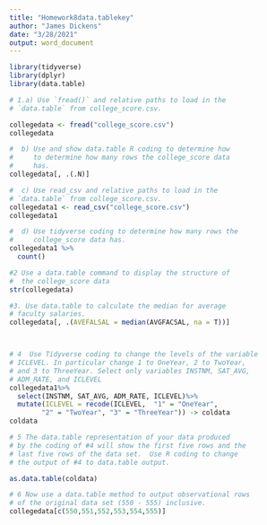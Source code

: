 ```yaml
---
title: "Homework8data.tablekey"
author: "James Dickens"
date: "3/28/2021"
output: word_document
---
```


```r



library(tidyverse)
library(dplyr)
library(data.table)

# 1.a) Use `fread()` and relative paths to load in the 
# `data.table` from college_score.csv.

collegedata <- fread("college_score.csv")
collegedata

#  b) Use and show data.table R coding to determine how
#     to determine how many rows the college_score data
#     has.
collegedata[, .(.N)]

#  c) Use read_csv and relative paths to load in the  
# `data.table` from college_score.csv.
collegedata1 <- read_csv("college_score.csv")
collegedata1

#  d) Use tidyverse coding to determine how many rows the
#     college_score data has.
collegedata1 %>%
  count()

#2 Use a data.table command to display the structure of
#  the college_score data
str(collegedata)

#3. Use data.table to calculate the median for average
# faculty salaries.
collegedata[, .(AVEFALSAL = median(AVGFACSAL, na = T))]



# 4  Use Tidyverse coding to change the levels of the variable
# ICLEVEL. In particular change 1 to OneYear, 2 to TwoYear,
# and 3 to ThreeYear. Select only variables INSTNM, SAT_AVG,
# ADM_RATE, and ICLEVEL
collegedata1%>%
  select(INSTNM, SAT_AVG, ADM_RATE, ICLEVEL)%>%
  mutate(ICLEVEL = recode(ICLEVEL,  "1" = "OneYear",
        "2" = "TwoYear", "3" = "ThreeYear")) -> coldata
coldata

# 5 The data.table representation of your data produced
# by the coding of #4 will show the first five rows and the
# last five rows of the data set.  Use R coding to change
# the output of #4 to data.table output.

as.data.table(coldata)

# 6 Now use a data.table method to output observational rows
# of the original data set (550 - 555) inclusive.
collegedata[c(550,551,552,553,554,555)]



```
